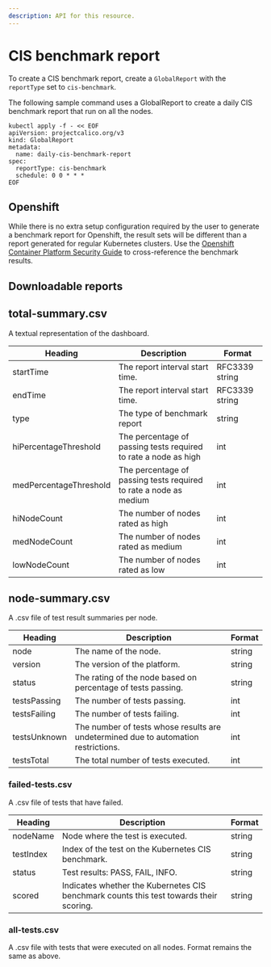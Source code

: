 ```yaml
---
description: API for this resource.
---
```



# CIS benchmark report

To create a CIS benchmark report, create a `GlobalReport` with the `reportType` set to `cis-benchmark`.

The following sample command uses a GlobalReport to create a daily CIS benchmark report that run on all the nodes.

```
kubectl apply -f - << EOF
apiVersion: projectcalico.org/v3
kind: GlobalReport
metadata:
  name: daily-cis-benchmark-report
spec:
  reportType: cis-benchmark
  schedule: 0 0 * * *
EOF
```

## Openshift

While there is no extra setup configuration required by the user to generate a benchmark report for Openshift, the result sets will be different than a report generated for regular Kubernetes clusters. Use the [Openshift Container Platform Security Guide](https://static.open-scap.org/ssg-guides/ssg-ocp4-guide-index.html) to cross-reference the benchmark results.

## Downloadable reports

## total-summary.csv

A textual representation of the dashboard.

| Heading                | Description                                                       | Format         |
| ---------------------- | ----------------------------------------------------------------- | -------------- |
| startTime              | The report interval start time.                                   | RFC3339 string |
| endTime                | The report interval start time.                                   | RFC3339 string |
| type                   | The type of benchmark report                                      | string         |
| hiPercentageThreshold  | The percentage of passing tests required to rate a node as high   | int            |
| medPercentageThreshold | The percentage of passing tests required to rate a node as medium | int            |
| hiNodeCount            | The number of nodes rated as high                                 | int            |
| medNodeCount           | The number of nodes rated as medium                               | int            |
| lowNodeCount           | The number of nodes rated as low                                  | int            |

## node-summary.csv

A .csv file of test result summaries per node.

| Heading      | Description                                                                        | Format |
| ------------ | ---------------------------------------------------------------------------------- | ------ |
| node         | The name of the node.                                                              | string |
| version      | The version of the platform.                                                       | string |
| status       | The rating of the node based on percentage of tests passing.                       | string |
| testsPassing | The number of tests passing.                                                       | int    |
| testsFailing | The number of tests failing.                                                       | int    |
| testsUnknown | The number of tests whose results are undetermined due to automation restrictions. | int    |
| testsTotal   | The total number of tests executed.                                                | int    |

### failed-tests.csv

A .csv file of tests that have failed.

| Heading   | Description                                                                            | Format |
| --------- | -------------------------------------------------------------------------------------- | ------ |
| nodeName  | Node where the test is executed.                                                       | string |
| testIndex | Index of the test on the Kubernetes CIS benchmark.                                     | string |
| status    | Test results: PASS, FAIL, INFO.                                                        | string |
| scored    | Indicates whether the Kubernetes CIS benchmark counts this test towards their scoring. | string |

### all-tests.csv

A .csv file with tests that were executed on all nodes. Format remains the same as above.
